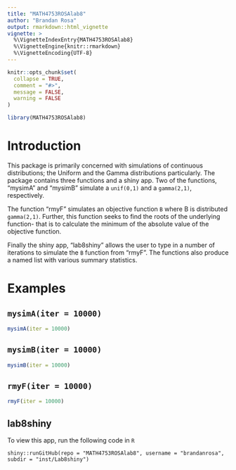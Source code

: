 ```yaml
---
title: "MATH4753ROSAlab8"
author: "Brandan Rosa"
output: rmarkdown::html_vignette
vignette: >
  %\VignetteIndexEntry{MATH4753ROSAlab8}
  %\VignetteEngine{knitr::rmarkdown}
  %\VignetteEncoding{UTF-8}
---
```


```r
knitr::opts_chunk$set(
  collapse = TRUE,
  comment = "#>",
  message = FALSE,
  warning = FALSE
)
```

```r
library(MATH4753ROSAlab8)
```

# Introduction

This package is primarily concerned with simulations of continuous distributions; the Uniform and the Gamma distributions particularly. The package contains three functions and a shiny app. Two of the functions, "mysimA" and "mysimB" simulate a `unif(0,1)` and a `gamma(2,1)`, respectively. 

The function "rmyF" simulates an objective function `B` where B is distributed `gamma(2,1)`. Further, this function seeks to find the roots of the underlying function- that is to calculate the minimum of the absolute value of the objective function.

Finally the shiny app, "lab8shiny" allows the user to type in a number of iterations to simulate the `B` function from "rmyF". The functions also produce a named list with various summary statistics.

# Examples 

## `mysimA(iter = 10000)`

```r
mysimA(iter = 10000)
```

## `mysimB(iter = 10000)`

```r
mysimB(iter = 10000)
```

## `rmyF(iter = 10000)`

```r
rmyF(iter = 10000)
```

## lab8shiny

To view this app, run the following code in `R`

`shiny::runGitHub(repo = "MATH4753ROSAlab8", username = "brandanrosa", subdir = "inst/Lab8shiny")`















